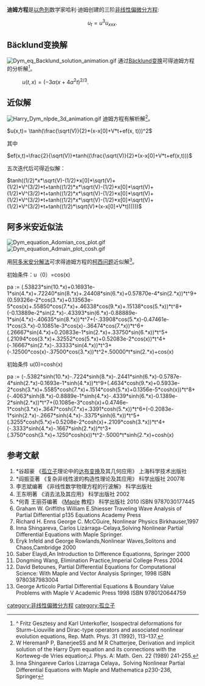 '''迪姆方程'''是[[以色列|以色列]]数学家哈利·迪姆创建的三阶[[非线性偏微分方程|非线性偏微分方程]]:

:<math>u_t = u^3u_{xxx}.\,</math>
==Bäcklund变换解==
[[File:Dym_eq_Backlund_solution_animation.gif|thumb]]
通过[[Bäcklund变换|Bäcklund变换]]可得迪姆方程的分析解<ref>^ Fritz Gesztesy and Karl Unterkofler, Isospectral deformations for Sturm–Liouville and Dirac-type operators and associated nonlinear evolution equations, Rep. Math. Phys. 31 (1992), 113–137.</ref>。

: <math> u(t,x) = (- 3 \alpha (x + 4 \alpha^2 t )^{2/3} . </math>


==近似解==
[[File:Harry_Dym_nlpde_3d_animation.gif|thumb]]
迪姆方程有解析解<ref>W HeremanP P, BanerjeeSS and M R Chatterjee, Derivation and implicit solution of the Harry Dym equation and its connections with the Korteweg-de Vries equation;J. Phys. A: Math. Gen. 22 (1989) 241-255. </ref>。  

<math>u(x,t)= \tanh(\frac{\sqrt(V)}{2}*(x-x[0]+V*t+ef(x, t)))^2</math>

其中

<math>ef(x,t)=\frac{2}{\sqrt(V)}*tanh((\frac{\sqrt(V)}{2}*(x-x[0]+V*t+ef(x,t)))</math>

五次迭代后可得近似解：

<math>tanh((1/2)*x*\sqrt(V)-(1/2)*x[0]*\sqrt(V)+(1/2)*V^(3/2)*t+tanh((1/2)*x*\sqrt(V)-(1/2)*x[0]*\sqrt(V)+(1/2)*V^(3/2)*t+tanh((1/2)*x*\sqrt(V)-(1/2)*x[0]*\sqrt(V)+(1/2)*V^(3/2)*t+tanh((1/2)*x*\sqrt(V)-(1/2)*x[0]*\sqrt(V)+(1/2)*V^(3/2)*t+tanh((1/2)*\sqrt(V)*(x-x[0]+V*t))))))</math>
==阿多米安近似法==
[[File:Dym_equation_Adomian_cos_plot.gif|thumb]]
[[File:Dym_equation_Admain_plot_cosh.gif|thumb]]

用[[阿多米安分解法|阿多米安分解法]]可求得迪姆方程的[[柯西问题|柯西问题]]近似解<ref>Inna Shingareve  Carlos Lizarraga Celaya，Solving Nonlinear Partial Differential Equations with Maple and Mathematica  p230-236, Springer</ref>。

;初始条件：u（0）=cos(x)
pa := (.53823*sin(10.*x)+0.16931e-1*sin(4.*x)+.72240*sin(8.*x)+.24408*sin(6.*x)+0.57870e-4*sin(2.*x))*t^9+(0.59326e-2*cos(3.*x)+0.13563e-5*cos(x)+.55850*cos(7.*x)+.46338*cos(9.*x)+.15138*cos(5.*x))*t^8+(-0.13889e-2*sin(2.*x)-.43393*sin(6.*x)-0.88889e-1*sin(4.*x)-.40635*sin(8.*x))*t^7+(-.33908*cos(5.*x)-0.47461e-1*cos(3.*x)-0.10851e-3*cos(x)-.36474*cos(7.*x))*t^6+(.26667*sin(4.*x)+0.20833e-1*sin(2.*x)+.33750*sin(6.*x))*t^5+(.21094*cos(3.*x)+.32552*cos(5.*x)+0.52083e-2*cos(x))*t^4+(-.16667*sin(2.*x)-.33333*sin(4.*x))*t^3+(-.12500*cos(x)-.37500*cos(3.*x))*t^2+.50000*t*sin(2.*x)+cos(x)



;初始条件 u(0)=cosh(x)
pa := (-.5382*sinh(10.*x)-.7224*sinh(8.*x)-.2441*sinh(6.*x)-0.5787e-4*sinh(2.*x)-0.1693e-1*sinh(4.*x))*t^9+(.4634*cosh(9.*x)+0.5933e-2*cosh(3.*x)+.5585*cosh(7.*x)+.1514*cosh(5.*x)+0.1356e-5*cosh(x))*t^8+(-.4063*sinh(8.*x)-0.8889e-1*sinh(4.*x)-.4339*sinh(6.*x)-0.1389e-2*sinh(2.*x))*t^7+(0.1085e-3*cosh(x)+0.4746e-1*cosh(3.*x)+.3647*cosh(7.*x)+.3391*cosh(5.*x))*t^6+(-0.2083e-1*sinh(2.*x)-.2667*sinh(4.*x)-.3375*sinh(6.*x))*t^5+(.3255*cosh(5.*x)+0.5208e-2*cosh(x)+.2109*cosh(3.*x))*t^4+(-.3333*sinh(4.*x)-.1667*sinh(2.*x))*t^3+(.3750*cosh(3.*x)+.1250*cosh(x))*t^2-.5000*t*sinh(2.*x)+cosh(x)

==参考文献==
{{非线性偏微分方程}}
<references/>
# *谷超豪 《[[孤立子|孤立子]]理论中的[[达布变换|达布变换]]及其几何应用》 上海科学技术出版社
# *阎振亚著 《复杂非线性波的构造性理论及其应用》 科学出版社 2007年
# 李志斌编著 《非线性数学物理方程的行波解》 科学出版社
#王东明著 《消去法及其应用》 科学出版社 2002
# *何青 王丽芬编著 《[[Maple|Maple]] 教程》 科学出版社 2010 ISBN 9787030177445
#Graham W. Griffiths William E.Shiesser Traveling Wave Analysis of Partial Differential p135 Equations Academy Press
# Richard H. Enns George C. McCGuire, Nonlinear Physics Birkhauser,1997
#Inna Shingareva, Carlos Lizárraga-Celaya,Solving Nonlinear Partial Differential Equations with Maple Springer.
#Eryk Infeld and George Rowlands,Nonlinear Waves,Solitons and Chaos,Cambridge 2000
#Saber Elaydi,An Introduction to Difference Equationns, Springer 2000
#Dongming Wang, Elimination Practice,Imperial College Press 2004
# David Betounes, Partial Differential Equations for Computational Science: With Maple and Vector Analysis Springer, 1998 ISBN 9780387983004
# George Articolo Partial Differential Equations & Boundary Value Problems with Maple V Academic Press 1998 ISBN 9780120644759

[[category:非线性偏微分方程|category:非线性偏微分方程]]
[[category:孤立子|category:孤立子]]